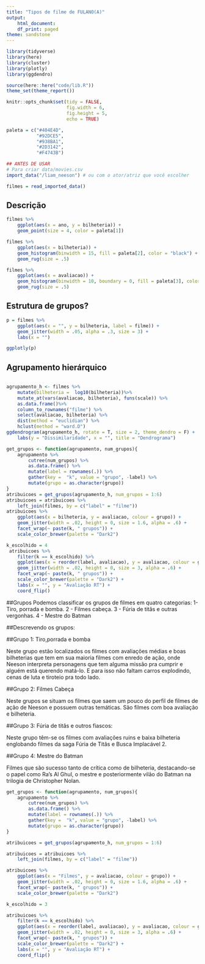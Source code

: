 ```yaml
---
title: "Tipos de filme de FULANO(A)"
output:
    html_document:
    df_print: paged
theme: sandstone
---
```


```r
library(tidyverse)
library(here)
library(cluster)
library(plotly)
library(ggdendro)

source(here::here("code/lib.R"))
theme_set(theme_report())

knitr::opts_chunk$set(tidy = FALSE,
                      fig.width = 6,
                      fig.height = 5,
                      echo = TRUE)

paleta = c("#404E4D",
           "#92DCE5",
           "#938BA1",
           "#2D3142",
           "#F4743B")
```

```r
## ANTES DE USAR
# Para criar data/movies.csv
import_data("/liam_neeson") # ou com o ator/atriz que você escolher
```


```r
filmes = read_imported_data()
```

## Descrição

```r
filmes %>% 
    ggplot(aes(x = ano, y = bilheteria)) + 
    geom_point(size = 4, color = paleta[1]) 
```



```r
filmes %>% 
    ggplot(aes(x = bilheteria)) + 
    geom_histogram(binwidth = 15, fill = paleta[2], color = "black") + 
    geom_rug(size = .5) 
```

```r
filmes %>% 
    ggplot(aes(x = avaliacao)) + 
    geom_histogram(binwidth = 10, boundary = 0, fill = paleta[3], color = "black") + 
    geom_rug(size = .5) 
```

## Estrutura de grupos?

```r
p = filmes %>% 
    ggplot(aes(x = "", y = bilheteria, label = filme)) + 
    geom_jitter(width = .05, alpha = .3, size = 3) + 
    labs(x = "")

ggplotly(p)
```

## Agrupamento hierárquico

```r
```


```r
agrupamento_h <- filmes %>% 
    mutate(bilheteria =  log10(bilheteria))%>%
    mutate_at(vars(avaliacao, bilheteria), funs(scale)) %>%
    as.data.frame()%>% 
    column_to_rownames("filme") %>% 
    select(avaliacao, bilheteria) %>%
    dist(method = "euclidian") %>% 
    hclust(method = "ward.D")
ggdendrogram(agrupamento_h, rotate = T, size = 2, theme_dendro = F) + 
    labs(y = "Dissimilaridade", x = "", title = "Dendrograma")

```
```r
get_grupos <- function(agrupamento, num_grupos){
    agrupamento %>% 
        cutree(num_grupos) %>% 
        as.data.frame() %>% 
        mutate(label = rownames(.)) %>% 
        gather(key =  "k", value = "grupo", -label) %>% 
        mutate(grupo = as.character(grupo))
}
atribuicoes = get_grupos(agrupamento_h, num_grupos = 1:6)
atribuicoes = atribuicoes %>% 
    left_join(filmes, by = c("label" = "filme"))
atribuicoes %>% 
    ggplot(aes(x = bilheteria, y = avaliacao, colour = grupo)) + 
    geom_jitter(width = .02, height = 0, size = 1.6, alpha = .6) + 
    facet_wrap(~ paste(k, " grupos")) + 
    scale_color_brewer(palette = "Dark2")
```
```r
k_escolhido = 4
 atribuicoes %>% 
    filter(k == k_escolhido) %>% 
    ggplot(aes(x = reorder(label, avaliacao), y = avaliacao, colour = grupo)) + 
    geom_jitter(width = .02, height = 0, size = 3, alpha = .6) + 
    facet_wrap(~ paste(k, " grupos")) + 
    scale_color_brewer(palette = "Dark2") + 
    labs(x = "", y = "Avaliação RT") + 
    coord_flip() 
```
##Grupos
Podemos classificar os grupos de filmes em quatro categorias: 1- Tiro, porrada e bomba. 2 - Filmes cabeça. 3 - Fúria de titâs e outras vergonhas. 4 - Mestre do Batman


##Descrevendo os grupos:

##Grupo 1: Tiro,porrada e bomba

Neste grupo estão localizados os filmes com avaliações médias e boas bilheterias que tem em sua maioria filmes com enredo de ação, onde Neeson interpreta personagens que tem alguma missão pra cumprir e alguém está querendo matá-lo. E para isso não faltam carros explodindo, cenas de luta e tiroteio pra todo lado.

##Grupo 2: Filmes Cabeça

Neste grupos se situam os filmes que saem um pouco do perfil de filmes de ação de Neeson e possuem outras temáticas. São filmes com boa avaliação e bilheteria.

##Grupo 3: Fúria de titâs e outros fiascos:

Neste grupo têm-se os filmes com avaliações ruins e baixa bilheteria englobando filmes da saga Fúria de Titâs e Busca Implacável 2.

##Grupo 4: Mestre do Batman

Filmes que são sucesso tanto de crítica como de bilheteria, destacando-se o papel como Ra's Al Ghul, o mestre e posteriormente vilão do Batman na trilogia de Christopher Nolan.

```r
get_grupos <- function(agrupamento, num_grupos){
    agrupamento %>% 
        cutree(num_grupos) %>% 
        as.data.frame() %>% 
        mutate(label = rownames(.)) %>% 
        gather(key =  "k", value = "grupo", -label) %>% 
        mutate(grupo = as.character(grupo))
}

atribuicoes = get_grupos(agrupamento_h, num_grupos = 1:6)

atribuicoes = atribuicoes %>% 
    left_join(filmes, by = c("label" = "filme"))

atribuicoes %>% 
    ggplot(aes(x = "Filmes", y = avaliacao, colour = grupo)) + 
    geom_jitter(width = .02, height = 0, size = 1.6, alpha = .6) + 
    facet_wrap(~ paste(k, " grupos")) + 
    scale_color_brewer(palette = "Dark2")

```

```r
k_escolhido = 3

atribuicoes %>% 
    filter(k == k_escolhido) %>% 
    ggplot(aes(x = reorder(label, avaliacao), y = avaliacao, colour = grupo)) + 
    geom_jitter(width = .02, height = 0, size = 3, alpha = .6) + 
    facet_wrap(~ paste(k, " grupos")) + 
    scale_color_brewer(palette = "Dark2") + 
    labs(x = "", y = "Avaliação RT") + 
    coord_flip() 
```

